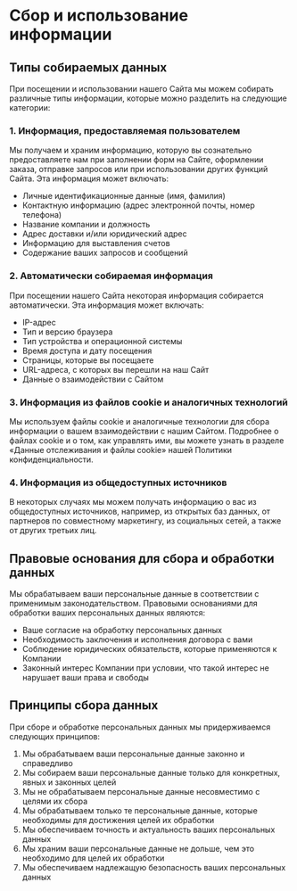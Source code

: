 # Сбор и использование информации

## Типы собираемых данных

При посещении и использовании нашего Сайта мы можем собирать различные типы информации, которые можно разделить на следующие категории:

### 1. Информация, предоставляемая пользователем

Мы получаем и храним информацию, которую вы сознательно предоставляете нам при заполнении форм на Сайте, оформлении заказа, отправке запросов или при использовании других функций Сайта. Эта информация может включать:

- Личные идентификационные данные (имя, фамилия)
- Контактную информацию (адрес электронной почты, номер телефона)
- Название компании и должность
- Адрес доставки и/или юридический адрес
- Информацию для выставления счетов
- Содержание ваших запросов и сообщений

### 2. Автоматически собираемая информация

При посещении нашего Сайта некоторая информация собирается автоматически. Эта информация может включать:

- IP-адрес
- Тип и версию браузера
- Тип устройства и операционной системы
- Время доступа и дату посещения
- Страницы, которые вы посещаете
- URL-адреса, с которых вы перешли на наш Сайт
- Данные о взаимодействии с Сайтом

### 3. Информация из файлов cookie и аналогичных технологий

Мы используем файлы cookie и аналогичные технологии для сбора информации о вашем взаимодействии с нашим Сайтом. Подробнее о файлах cookie и о том, как управлять ими, вы можете узнать в разделе «Данные отслеживания и файлы cookie» нашей Политики конфиденциальности.

### 4. Информация из общедоступных источников

В некоторых случаях мы можем получать информацию о вас из общедоступных источников, например, из открытых баз данных, от партнеров по совместному маркетингу, из социальных сетей, а также от других третьих лиц.

## Правовые основания для сбора и обработки данных

Мы обрабатываем ваши персональные данные в соответствии с применимым законодательством. Правовыми основаниями для обработки ваших персональных данных являются:

- Ваше согласие на обработку персональных данных
- Необходимость заключения и исполнения договора с вами
- Соблюдение юридических обязательств, которые применяются к Компании
- Законный интерес Компании при условии, что такой интерес не нарушает ваши права и свободы

## Принципы сбора данных

При сборе и обработке персональных данных мы придерживаемся следующих принципов:

1. Мы обрабатываем ваши персональные данные законно и справедливо
2. Мы собираем ваши персональные данные только для конкретных, явных и законных целей
3. Мы не обрабатываем персональные данные несовместимо с целями их сбора
4. Мы обрабатываем только те персональные данные, которые необходимы для достижения целей их обработки
5. Мы обеспечиваем точность и актуальность ваших персональных данных
6. Мы храним ваши персональные данные не дольше, чем это необходимо для целей их обработки
7. Мы обеспечиваем надлежащую безопасность ваших персональных данных

